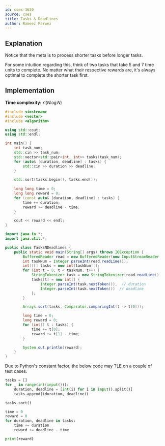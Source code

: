 ```yaml
---
id: cses-1630
source: cses
title: Tasks & Deadlines
author: Rameez Parwez
---
```


## Explanation

Notice that the meta is to process shorter tasks before longer tasks.

For some intuition regarding this, think of two tasks that take $5$ and $7$ time units to complete.
No matter what their respective rewards are, it's always optimal to complete the shorter task first.

## Implementation

**Time complexity:** $\mathcal{O} (N \log N)$

<LanguageSection>
<CPPSection>

```cpp
#include <iostream>
#include <vector>
#include <algorithm>

using std::cout;
using std::endl;

int main() {
    int task_num;
    std::cin >> task_num;
    std::vector<std::pair<int, int>> tasks(task_num);
    for (auto& [duration, deadline] : tasks) {
        std::cin >> duration >> deadline;
    }

    std::sort(tasks.begin(), tasks.end());
 
    long long time = 0;
    long long reward = 0;
    for (const auto& [duration, deadline] : tasks) {
        time += duration;
        reward += deadline - time;
    }

    cout << reward << endl;
}
```

</CPPSection>
<JavaSection>

```java
import java.io.*;
import java.util.*;

public class TasksNDeadlines {
    public static void main(String[] args) throws IOException {
        BufferedReader read = new BufferedReader(new InputStreamReader(System.in));
        int taskNum = Integer.parseInt(read.readLine());
        int[][] tasks = new int[taskNum][];
        for (int t = 0; t < taskNum; t++) {
            StringTokenizer task = new StringTokenizer(read.readLine());
            tasks[t] = new int[] {
                Integer.parseInt(task.nextToken()),  // duration
                Integer.parseInt(task.nextToken())  // deadline
            };
        }

        Arrays.sort(tasks, Comparator.comparingInt(t -> t[0]));

        long time = 0;
        long reward = 0;
        for (int[] t : tasks) {
            time += t[0];
            reward += t[1] - time;
        }

        System.out.println(reward);
    }
}
```

</JavaSection>
<PySection>

<Warning>

Due to Python's constant factor, the below code may TLE on a couple of test cases.

</Warning>

```py
tasks = []
for _ in range(int(input())):
    duration, deadline = [int(i) for i in input().split()]
    tasks.append((duration, deadline))

tasks.sort()

time = 0
reward = 0
for duration, deadline in tasks:
    time += duration
    reward += deadline - time

print(reward)
```

</PySection>
</LanguageSection>
